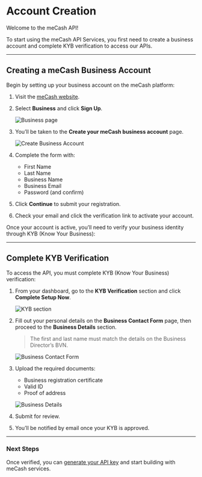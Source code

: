 # Account Creation

Welcome to the meCash API!

To start using the meCash API Services, you first need to create a business account and complete KYB verification to access our APIs.

---

## Creating a meCash Business Account

Begin by setting up your business account on the meCash platform:

1. Visit the [meCash website](https://www.me-cash.com).

2. Select **Business** and click **Sign Up**.

   ![Business page](/Screenshot203328.png)

3. You’ll be taken to the **Create your meCash business account** page.

   ![Create Business Account](/image.png)

4. Complete the form with:
   - First Name  
   - Last Name  
   - Business Name  
   - Business Email  
   - Password (and confirm)

5. Click **Continue** to submit your registration.

6. Check your email and click the verification link to activate your account.

Once your account is active, you’ll need to verify your business identity through KYB (Know Your Business):

---

## Complete KYB Verification

To access the API, you must complete KYB (Know Your Business) verification:

1. From your dashboard, go to the **KYB Verification** section and click **Complete Setup Now**.

   ![KYB section](/Screenshot210630.png)

2. Fill out your personal details on the **Business Contact Form** page, then proceed to the **Business Details** section.

   > The first and last name must match the details on the Business Director’s BVN.

   ![Business Contact Form](/Screenshot212131.png)

3. Upload the required documents:
   - Business registration certificate  
   - Valid ID  
   - Proof of address  

   ![Business Details](/Screenshot212359.png)

4. Submit for review.

5. You’ll be notified by email once your KYB is approved.



---

### Next Steps

Once verified, you can [generate your API key](/authentication.mdx) and start building with meCash services.
